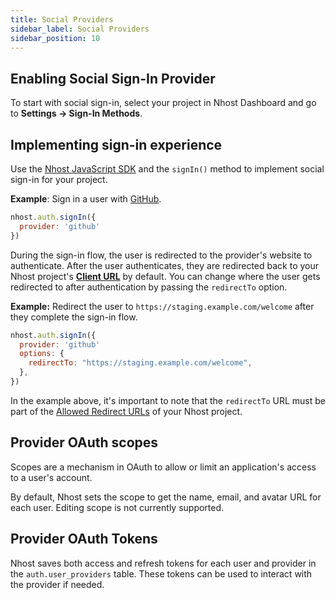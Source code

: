 ```yaml
---
title: Social Providers
sidebar_label: Social Providers
sidebar_position: 10
---
```


## Enabling Social Sign-In Provider

To start with social sign-in, select your project in Nhost Dashboard and go to **Settings -> Sign-In Methods**.

## Implementing sign-in experience

Use the [Nhost JavaScript SDK](/reference/javascript) and the `signIn()` method to implement social sign-in for your project.

**Example**: Sign in a user with [GitHub](/authentication/sign-in-with-github).

```js
nhost.auth.signIn({
  provider: 'github'
})
```

During the sign-in flow, the user is redirected to the provider's website to authenticate. After the user authenticates, they are redirected back to your Nhost project's [**Client URL**](/authentication#client-url) by default. You can change where the user gets redirected to after authentication by passing the `redirectTo` option.

**Example:** Redirect the user to `https://staging.example.com/welcome` after they complete the sign-in flow.

```js
nhost.auth.signIn({
  provider: 'github'
  options: {
    redirectTo: "https://staging.example.com/welcome",
  },
})
```

In the example above, it's important to note that the `redirectTo` URL must be part of the [Allowed Redirect URLs](/authentication#allowed-redirect-urls) of your Nhost project.

## Provider OAuth scopes

Scopes are a mechanism in OAuth to allow or limit an application's access to a user's account.

By default, Nhost sets the scope to get the name, email, and avatar URL for each user. Editing scope is not currently supported.

## Provider OAuth Tokens

Nhost saves both access and refresh tokens for each user and provider in the `auth.user_providers` table. These tokens can be used to interact with the provider if needed.
